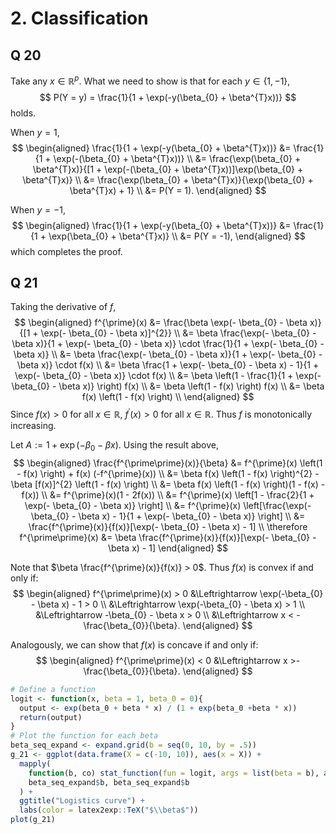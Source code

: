 # 2. Classification

## Q 20

Take any $x \in \mathbb{R}^{p}$. What we need to show is that for each $y \in \{1, -1\}$,
$$
P(Y = y) = \frac{1}{1 + \exp(-y(\beta_{0} + \beta^{T}x))}
$$
holds.

When $y=1$,
$$
\begin{aligned}
\frac{1}{1 + \exp(-y(\beta_{0} + \beta^{T}x))} 
&= \frac{1}{1 + \exp(-(\beta_{0} + \beta^{T}x))} \\
&= \frac{\exp(\beta_{0} + \beta^{T}x)}{[1 + \exp(-(\beta_{0} + \beta^{T}x))]\exp(\beta_{0} + \beta^{T}x)} \\
&= \frac{\exp(\beta_{0} + \beta^{T}x)}{\exp(\beta_{0} + \beta^{T}x) + 1} \\
&= P(Y = 1).
\end{aligned}
$$

When $y=-1$,
$$
\begin{aligned}
\frac{1}{1 + \exp(-y(\beta_{0} + \beta^{T}x))} 
&= \frac{1}{1 + \exp(\beta_{0} + \beta^{T}x)} \\
&= P(Y = -1),
\end{aligned}
$$
which completes the proof.

## Q 21

Taking the derivative of $f$,
$$
\begin{aligned}
f^{\prime}(x) &= \frac{\beta \exp(- \beta_{0} - \beta x)}{[1 + \exp(- \beta_{0} - \beta x)]^{2}} \\
&= \beta \frac{\exp(- \beta_{0} - \beta x)}{1 + \exp(- \beta_{0} - \beta x)}  \cdot \frac{1}{1 + \exp(- \beta_{0} - \beta x)} \\
&= \beta \frac{\exp(- \beta_{0} - \beta x)}{1 + \exp(- \beta_{0} - \beta x)}  \cdot f(x) \\
&= \beta \frac{1 + \exp(- \beta_{0} - \beta x) - 1}{1 + \exp(- \beta_{0} - \beta x)}  \cdot f(x) \\
&= \beta \left(1 - \frac{1}{1 + \exp(- \beta_{0} - \beta x)} \right) f(x) \\
&= \beta \left(1 - f(x) \right)  f(x) \\
&= \beta f(x) \left(1 - f(x) \right) \\
\end{aligned}
$$
Since $f(x) > 0$ for all $x \in \mathbb{R}$, $f^{\prime}(x) > 0$ for all $x \in \mathbb{R}$. Thus $f$ is monotonically increasing.

Let $A := 1 + \exp(- \beta_{0} - \beta x)$. Using the result above,
$$
\begin{aligned}
\frac{f^{\prime\prime}(x)}{\beta} &= f^{\prime}(x) \left(1 - f(x) \right) + f(x) (-f^{\prime}(x)) \\
&= \beta f(x) \left(1 - f(x) \right)^{2} - \beta [f(x)]^{2} \left(1 - f(x) \right) \\
&= \beta f(x) \left(1 - f(x) \right)(1 - f(x) - f(x)) \\
&= f^{\prime}(x)(1 - 2f(x)) \\
&= f^{\prime}(x) \left[1 - \frac{2}{1 + \exp(- \beta_{0} - \beta x)} \right] \\
&= f^{\prime}(x) \left[\frac{\exp(- \beta_{0} - \beta x) - 1}{1 + \exp(- \beta_{0} - \beta x)} \right] \\
&= \frac{f^{\prime}(x)}{f(x)}[\exp(- \beta_{0} - \beta x) - 1] \\
\therefore f^{\prime\prime}(x) &= \beta \frac{f^{\prime}(x)}{f(x)}[\exp(- \beta_{0} - \beta x) - 1] 
\end{aligned}
$$

Note that $\beta \frac{f^{\prime}(x)}{f(x)} > 0$. Thus $f(x)$ is convex if and only if:
$$
\begin{aligned}
f^{\prime\prime}(x) > 0 &\Leftrightarrow \exp(-\beta_{0} - \beta x) - 1 > 0 \\
&\Leftrightarrow \exp(-\beta_{0} - \beta x) > 1 \\
&\Leftrightarrow -\beta_{0} - \beta x > 0 \\
&\Leftrightarrow x < - \frac{\beta_{0}}{\beta}.
\end{aligned}
$$

Analogously, we can show that $f(x)$ is concave if and only if:
$$
\begin{aligned}
f^{\prime\prime}(x) < 0 &\Leftrightarrow x >- \frac{\beta_{0}}{\beta}.
\end{aligned}
$$

```r
# Define a function
logit <- function(x, beta = 1, beta_0 = 0){
  output <- exp(beta_0 + beta * x) / (1 + exp(beta_0 +beta * x))
  return(output)
}
# Plot the function for each beta
beta_seq_expand <- expand.grid(b = seq(0, 10, by = .5))
g_21 <- ggplot(data.frame(X = c(-10, 10)), aes(x = X)) +
  mapply(
    function(b, co) stat_function(fun = logit, args = list(beta = b), aes_q(color = co)),
    beta_seq_expand$b, beta_seq_expand$b
  ) +
  ggtitle("Logistics curve") +
  labs(color = latex2exp::TeX("$\\beta$"))
plot(g_21)
```


